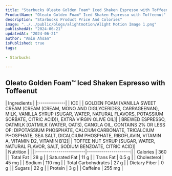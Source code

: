 ```yaml
---
title: "Starbucks Oleato Golden Foam™ Iced Shaken Espresso with Toffeenut Price & Calories"
ProductName: "Oleato Golden Foam™ Iced Shaken Espresso with Toffeenut" 
description: "Starbucks Product Price And Colories"
image: "../../public/blogs/alightmotion/Alight Motion Image 1.png"
publishedAt: "2024-06-21"
updatedAt: "2024-06-21"
author: "Amin Ahsan"
isPublished: true
tags:
 
- Starbucks
      
---
```


 
## Oleato Golden Foam™ Iced Shaken Espresso with Toffeenut 
  
<div className="tables-container">
  <div className="table-wrapper">
    | Ingredients  |  
    |:-------------|
    | ICE          |
    | GOLDEN FOAM [VANILLA SWEET CREAM (CREAM (CREAM, MONO AND DIGLYCERIDES, CARRAGEENAN), MILK, VANILLA SYRUP (SUGAR, WATER, NATURAL FLAVORS, POTASSIUM SORBATE, CITRIC ACID)), EXTRA VIRGIN OLIVE OIL]|
    | BREWED ESPRESSO, OATMILK [OATMILK (WATER, OATS), CANOLA OIL, CONTAINS 2% OR LESS OF: DIPOTASSIUM PHOSPHATE, CALCIUM CARBONATE, TRICALCIUM PHOSPHATE, SEA SALT, DICALCIUM PHOSPHATE, RIBOFLAVIN, VITAMIN A, VITAMIN D2, VITAMIN B12]|
    | TOFFEE NUT SYRUP [SUGAR, WATER, NATURAL FLAVOR, SALT, SODIUM BENZOATE, CITRIC ACID]|
  </div>
  <div className="table-wrapper">
    | Nutrition               |                      |  
    |:------------------------|---------------------:|
    | Calories                | 360                  |
    | Total Fat               | 28 g                 |
    | Saturated Fat           | 11 g                 |
    | Trans Fat               | 0.5 g                |
    | Cholesterol             | 45 mg                |
    | Sodium                  | 110 mg               |
    | Total Carbohydrates     | 27 g                 |
    | Dietary Fiber           | 0 g                  |
    | Sugars                  | 22 g                 |
    | Protein                 | 3 g                  |
    | Caffeine                | 255 mg               |
  </div>
</div>
<style jsx>{`
  .tables-container {
    display: flex;
    flex-direction: row;
    gap: 30px;
  }
  .table-wrapper {
    width: 500px; /* Adjust as needed */
  }
  @media (max-width: 768px) {
    .tables-container {
      flex-direction: column;
      gap: 0px; /* Adjust as needed */
    }
    .table-wrapper {
      width: 100%; /* Adjust as needed */
    }
  }
`}</style>
